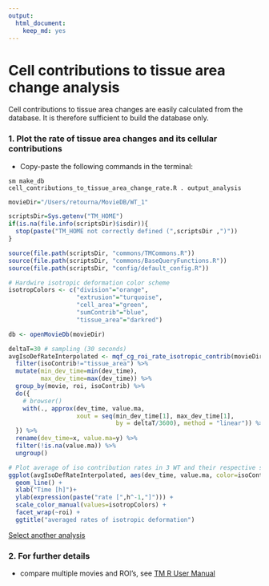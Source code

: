 ```yaml
---
output: 
  html_document: 
    keep_md: yes
---
```


# Cell contributions to tissue area change analysis

Cell contributions to tissue area changes are easily calculated from the database. It is therefore sufficient to build the database only.


### 1. Plot the rate of tissue area changes and its cellular contributions

* Copy-paste the following commands in the terminal:

```
sm make_db
cell_contributions_to_tissue_area_change_rate.R . output_analysis
```

```r
movieDir="/Users/retourna/MovieDB/WT_1"

scriptsDir=Sys.getenv("TM_HOME")
if(is.na(file.info(scriptsDir)$isdir)){
  stop(paste("TM_HOME not correctly defined (",scriptsDir ,")"))
}

source(file.path(scriptsDir, "commons/TMCommons.R"))
source(file.path(scriptsDir, "commons/BaseQueryFunctions.R"))
source(file.path(scriptsDir, "config/default_config.R"))

# Hardwire isotropic deformation color scheme
isotropColors <- c("division"="orange",
                   "extrusion"="turquoise",
                   "cell_area"="green",
                   "sumContrib"="blue",
                   "tissue_area"="darkred")

db <- openMovieDb(movieDir)

deltaT=30 # sampling (30 seconds)
avgIsoDefRateInterpolated <- mqf_cg_roi_rate_isotropic_contrib(movieDir, "raw") %>%
  filter(isoContrib!="tissue_area") %>%
  mutate(min_dev_time=min(dev_time),
         max_dev_time=max(dev_time)) %>% 
  group_by(movie, roi, isoContrib) %>%
  do({
    # browser()
    with(., approx(dev_time, value.ma,
                   xout = seq(min_dev_time[1], max_dev_time[1],
                              by = deltaT/3600), method = "linear")) %>% as.df()
  }) %>%
  rename(dev_time=x, value.ma=y) %>%
  filter(!is.na(value.ma)) %>%
  ungroup() 

# Plot average of iso contribution rates in 3 WT and their respective standard deviation
ggplot(avgIsoDefRateInterpolated, aes(dev_time, value.ma, color=isoContrib)) +
  geom_line() + 
  xlab("Time [h]")+
  ylab(expression(paste("rate [",h^-1,"]"))) +
  scale_color_manual(values=isotropColors) +
  facet_wrap(~roi) +
  ggtitle("averaged rates of isotropic deformation")

```

[Select another analysis](tm_qs_example_data.md#3-select-the-analysis-you-are-interested-in)


### 2. For further details

* compare multiple movies and ROI's, see [TM R User Manual](https://mpicbg-scicomp.github.io/tissue_miner/tm_tutorial/R-tutorial.html#comparing-averaged-quantities-between-movies-and-rois)
